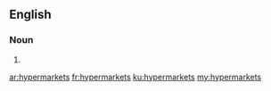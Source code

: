 ==English==

===Noun===
{{head|en|plural}}

# {{plural of|hypermarket|lang=en}}

[[ar:hypermarkets]]
[[fr:hypermarkets]]
[[ku:hypermarkets]]
[[my:hypermarkets]]